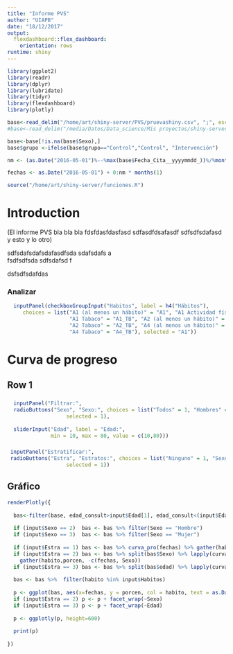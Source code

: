 ```yaml
---
title: "Informe PVS"
author: "UIAPB"
date: "18/12/2017"
output: 
  flexdashboard::flex_dashboard:
    orientation: rows
runtime: shiny
---
```



```r
library(ggplot2)
library(readr)
library(dplyr)
library(lubridate)
library(tidyr)
library(flexdashboard)
library(plotly)

base<-read_delim("/home/art/shiny-server/PVS/pruevashiny.csv", ";", escape_double = FALSE, locale = locale(date_names = "es", date_format = " %d/%m/%Y"), trim_ws = TRUE)
#base<-read_delim("/media/Datos/Data_science/Mis proyectos/shiny-server/PVS/pruevashiny.csv", ";", escape_double = FALSE, locale = locale(date_names = "es", date_format = " %d/%m/%Y"), trim_ws = TRUE)

base<-base[!is.na(base$Sexo),]
base$grupo <-ifelse(base$grupo=="Control","Control", "Intervención")

nm <- (as.Date("2016-05-01")%--%max(base$Fecha_Cita__yyyymmdd_))%/%months(1)

fechas <- as.Date("2016-05-01") + 0:nm * months(1)

source("/home/art/shiny-server/funciones.R")

```

# Introduction {.sidebar}

(El informe PVS bla bla bla fdsfdasfdasfasd        sdfasdfdsafasdf
sdfsdfsdafasd     
y esto y lo otro) 


sdfsdafsdafsdafasdfsda  sdafsdafs a     
fsdfsdfsda sdfsdafsd f     

dsfsdfsdafdas



### Analizar  
```r
  inputPanel(checkboxGroupInput("Habitos", label = h4("Hábitos"), 
     choices = list("A1 (al menos un hábito)" = "A1", "A1 Actividad física" = "A1_AF", "A1 Dieta" = "A1_DT", 
                    "A1 Tabaco" = "A1_TB", "A2 (al menos un hábito)" = "A2", "A2 Actividad física" = "A2_AF", "A2 Dieta" = "A2_DT", 
                    "A2 Tabaco" = "A2_TB", "A4 (al menos un hábito)" = "A4", "A4 Actividad física" = "A4_AF", "A4 Dieta" = "A4_DT", 
                    "A4 Tabaco" = "A4_TB"), selected = "A1"))       
```



# Curva de progreso

## Row 1 {data-height=250}

### 
```r

  inputPanel("Filtrar:",
  radioButtons("Sexo", "Sexo:", choices = list("Todos" = 1, "Hombres" = 2, "Mujeres" = 3), 
                   selected = 1),
  
  sliderInput("Edad", label = "Edad:",
              min = 10, max = 80, value = c(10,80)))
```

### 
```r
     
 inputPanel("Estratificar:",
 radioButtons("Estra", "Estratos:", choices = list("Ninguno" = 1, "Sexo" = 2, "Edad" = 3), 
                   selected = 1))
```
  

## Gráfico  {data-height=500}
```r

renderPlotly({
  
  bas<-filter(base, edad_consult>input$Edad[1], edad_consult<(input$Edad[2]+1))
  
  if (input$Sexo == 2)  bas <- bas %>% filter(Sexo == "Hombre")
  if (input$Sexo == 3)  bas <- bas %>% filter(Sexo == "Mujer")
  
  if (input$Estra == 1) bas <- bas %>% curva_pro(fechas) %>% gather(habito, porcen, -fechas)
  if (input$Estra == 2) bas <- bas %>% split(bas$Sexo) %>% lapply(curva_pro, fechas) %>% bind_rows(.id="Sexo") %>%  
    gather(habito,porcen, -c(fechas, Sexo))
  if (input$Estra == 3) bas <- bas %>% split(bas$edad) %>% lapply(curva_pro, fechas) %>% bind_rows(.id="Edad") %>% gather(habito, porcen, -c(fechas, Edad))
  
  bas <- bas %>%  filter(habito %in% input$Habitos)
  
  p <- ggplot(bas, aes(x=fechas, y = porcen, col = habito, text = as.Date(fechas))) + geom_line()
  if (input$Estra == 2) p <- p + facet_wrap(~Sexo)
  if (input$Estra == 3) p <- p + facet_wrap(~Edad)
  
  p <- ggplotly(p, height=600)
  
  print(p)
  
})

```

















